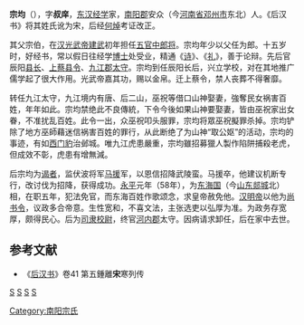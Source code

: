'''宗均'''（{{bd|？||76年|}}），字'''叔庠'''，[[东汉|东汉]][[经学|经学]]家，[[南阳郡|南阳郡]]安众（今[[河南省|河南省]][[邓州市|邓州市]]东北）人。《后汉书》将其姓氏讹为宋，后经[[何焯|何焯]]考证改正。

其父宗伯，在[[汉光武帝|汉光武帝]][[建武_(东汉)|建武]]初年担任[[五官中郎将|五官中郎将]]。宗均年少以父任为郎。十五岁时，好经书，常以假日往经学[[博士|博士]]处受业，精通《[[诗经|诗]]》、《[[礼|礼]]》，善于论辩。先后官辰阳[[县长|县长]]、[[上蔡|上蔡]][[县令|县令]]、[[九江郡|九江郡]][[太守|太守]]。宗均到任辰阳长后，兴立学校，对在其地推广儒学起了很大作用。光武帝嘉其功，赐以金帛。迁上蔡令，禁人丧葬不得奢靡。

转任九江太守，九江境内有唐、后二山，巫祝等借口山神娶妻，強奪民女祸害百姓，年年如此。宗均禁绝此不良傳統，下令今後如果山神要娶妻，皆由巫祝家出女眷，不准扰乱百姓。此令一出，众巫祝叩头服罪，宗均将眾巫祝擬罪杀掉。宗均铲除了地方巫師藉迷信祸害百姓的罪行，从此断绝了为山神“取公妪”的活动，宗均的事迹，有如[[西门豹|西门豹]]治邺城。唯九江虎患嚴重，宗均雖招募獵人製作陷阱捕殺老虎，但成效不彰，虎患有增無減。

后宗均为[[谒者|谒者]]，监伏波将军[[马援|马援]]军，以恩信招降武陵蛮。马援卒，他建议机断专行，改讨伐为招降，获得成功。[[永平_(汉明帝)|永平]]元年（58年），为[[东海国|东海国]]（今[[山东|山东]][[郯城|郯城]]北）相，在职五年，犯法免官，而东海百姓作歌颂念，求皇帝赦免他。[[汉明帝|汉明帝]]以他为[[尚书令|尚书令]]，议政多合帝意。生性宽和，不喜文法，主张选吏以弘厚为准。为政务存宽厚，颇得民心。后为[[司隶校尉|司隶校尉]]，终官[[河內郡_(中國)|河内郡]]太守。因病请求卸任，后在家中去世。

==参考文献==
* 《[[后汉书|后汉书]]》卷41 第五鍾離'''宋'''寒列传
[[分类:东汉县令|S]]
[[分类:东汉太守|S]]
[[分类:東漢儒學學者|S]]
[[分类:邓州人|S]]
[[Category:南阳宗氏|Category:南阳宗氏]]
